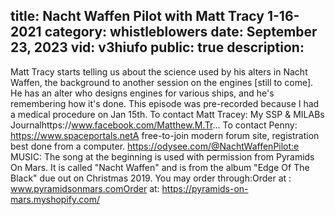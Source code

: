 title: Nacht Waffen Pilot with Matt Tracy 1-16-2021
category: whistleblowers
date: September 23, 2023
vid: v3hiufo
public: true
description:
---
Matt Tracy starts telling us about the science used by his alters in Nacht Waffen, the background to another session on the engines [still to come]. He has an alter who designs engines for various ships, and he's remembering how it's done.
This episode was pre-recorded because I had a medical procedure on Jan 15th.
To contact Matt Tracey:
My SSP & MILABs Journalhttps://www.facebook.com/Matthew.M.Tr...
To contact Penny:
https://www.spaceportals.net​A free-to-join modern forum site, registration best done from a computer.
https://odysee.com/@NachtWaffenPilot:e
MUSIC:
The song at the beginning is used with permission from Pyramids On Mars.
It is called "Nacht Waffen" and is from the album "Edge Of The Black" due out on Christmas 2019.
You may order through:Order at : www.pyramidsonmars.comOrder at: https://pyramids-on-mars.myshopify.com/

